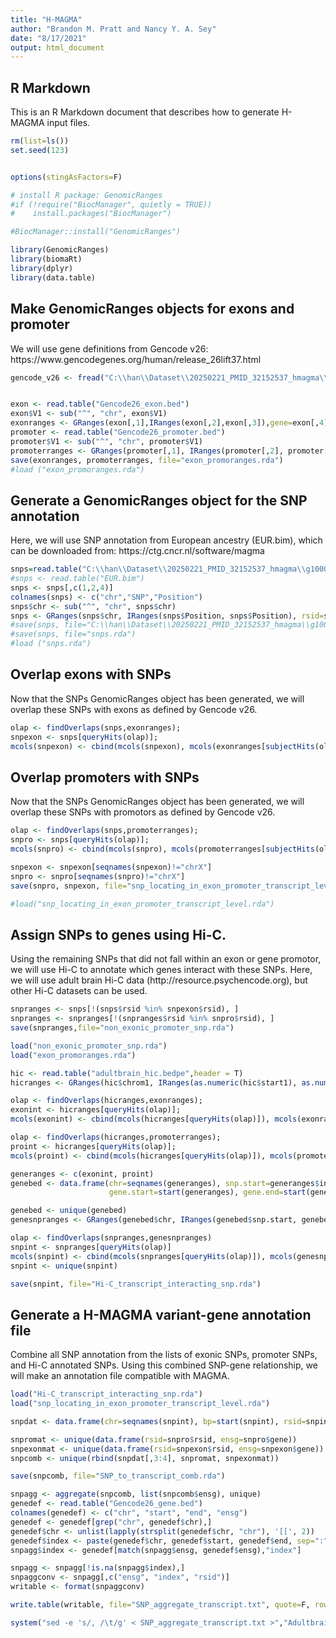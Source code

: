 ---
title: "H-MAGMA"
author: "Brandon M. Pratt and Nancy Y. A. Sey"
date: "8/17/2021"
output: html_document
---

## R Markdown

This is an R Markdown document that describes how to generate H-MAGMA input files.

```{r set up, message=F, warning=F}
rm(list=ls())
set.seed(123)


options(stingAsFactors=F)

# install R package: GenomicRanges
#if (!require("BiocManager", quietly = TRUE))
#    install.packages("BiocManager")

#BiocManager::install("GenomicRanges")

library(GenomicRanges)
library(biomaRt)
library(dplyr)
library(data.table)
```


## Make GenomicRanges objects for exons and promoter


We will use gene definitions from Gencode v26: https://www.gencodegenes.org/human/release_26lift37.html

```{r generate granges objects from exons and promoters}

gencode_v26 <- fread("C:\\han\\Dataset\\20250221_PMID_32152537_hmagma\\gencode.v26lift37.annotation.gtf.gz", sep="\t", header=FALSE)


exon <- read.table("Gencode26_exon.bed")
exon$V1 <- sub("^", "chr", exon$V1)
exonranges <- GRanges(exon[,1],IRanges(exon[,2],exon[,3]),gene=exon[,4])
promoter <- read.table("Gencode26_promoter.bed")
promoter$V1 <- sub("^", "chr", promoter$V1)
promoterranges <- GRanges(promoter[,1], IRanges(promoter[,2], promoter[,3]), gene=promoter[,4])
save(exonranges, promoterranges, file="exon_promoranges.rda")
#load ("exon_promoranges.rda")
```

## Generate a GenomicRanges object for the SNP annotation

Here, we will use SNP annotation from European ancestry (EUR.bim), which can be downloaded from: https://ctg.cncr.nl/software/magma

```{r generate granges objects from SNPs}
snps=read.table("C:\\han\\Dataset\\20250221_PMID_32152537_hmagma\\g1000_eur\\g1000_eur.bim")
#snps <- read.table("EUR.bim")
snps <- snps[,c(1,2,4)]
colnames(snps) <- c("chr","SNP","Position")
snps$chr <- sub("^", "chr", snps$chr)
snps <- GRanges(snps$chr, IRanges(snps$Position, snps$Position), rsid=snps$SNP)
#save(snps, file="C:\\han\\Dataset\\20250221_PMID_32152537_hmagma\\g1000_eur\\snps.rda")
#save(snps, file="snps.rda")
#load ("snps.rda")
```

## Overlap exons with SNPs

Now that the SNPs GenomicRanges object has been generated, we will overlap these SNPs with exons as defined by Gencode v26.

```{r overlap exons with SNPs}
olap <- findOverlaps(snps,exonranges);
snpexon <- snps[queryHits(olap)];
mcols(snpexon) <- cbind(mcols(snpexon), mcols(exonranges[subjectHits(olap)]))
```

## Overlap promoters with SNPs

Now that the SNPs GenomicRanges object has been generated, we will overlap these SNPs with promotors as defined by Gencode v26.

```{r overlap promoters with SNPs}
olap <- findOverlaps(snps,promoterranges);
snpro <- snps[queryHits(olap)];
mcols(snpro) <- cbind(mcols(snpro), mcols(promoterranges[subjectHits(olap)]))

snpexon <- snpexon[seqnames(snpexon)!="chrX"]
snpro <- snpro[seqnames(snpro)!="chrX"]
save(snpro, snpexon, file="snp_locating_in_exon_promoter_transcript_level.rda")

#load("snp_locating_in_exon_promoter_transcript_level.rda")
```

## Assign SNPs to genes using Hi-C. 

Using the remaining SNPs that did not fall within an exon or gene promotor, we will use Hi-C to annotate which genes interact with these SNPs.
Here, we will use adult brain Hi-C data (http://resource.psychencode.org), but other Hi-C datasets can be used.

```{r assign SNPs to genes using Hi-C}
snpranges <- snps[!(snps$rsid %in% snpexon$rsid), ]
snpranges <- snpranges[!(snpranges$rsid %in% snpro$rsid), ]
save(snpranges,file="non_exonic_promoter_snp.rda")

load("non_exonic_promoter_snp.rda") 
load("exon_promoranges.rda")

hic <- read.table("adultbrain_hic.bedpe",header = T)
hicranges <- GRanges(hic$chrom1, IRanges(as.numeric(hic$start1), as.numeric(hic$end1)), int1=hic$start2,int2=hic$end2)

olap <- findOverlaps(hicranges,exonranges);
exonint <- hicranges[queryHits(olap)];
mcols(exonint) <- cbind(mcols(hicranges[queryHits(olap)]), mcols(exonranges[subjectHits(olap)]))

olap <- findOverlaps(hicranges,promoterranges);
proint <- hicranges[queryHits(olap)];
mcols(proint) <- cbind(mcols(hicranges[queryHits(olap)]), mcols(promoterranges[subjectHits(olap)]))

generanges <- c(exonint, proint)
genebed <- data.frame(chr=seqnames(generanges), snp.start=generanges$int1, snp.end=generanges$int2, 
                      gene.start=start(generanges), gene.end=start(generanges)+width(generanges)-1, ensg=generanges$gene)

genebed <- unique(genebed) 
genesnpranges <- GRanges(genebed$chr, IRanges(genebed$snp.start, genebed$snp.end), ensg=genebed$ensg)

olap <- findOverlaps(snpranges,genesnpranges)
snpint <- snpranges[queryHits(olap)]
mcols(snpint) <- cbind(mcols(snpranges[queryHits(olap)]), mcols(genesnpranges[subjectHits(olap)]))
snpint <- unique(snpint)

save(snpint, file="Hi-C_transcript_interacting_snp.rda")
```

## Generate a H-MAGMA variant-gene annotation file
Combine all SNP annotation from the lists of exonic SNPs, promoter SNPs, and Hi-C annotated SNPs.
Using this combined SNP-gene relationship, we will make an annotation file compatible with MAGMA.

```{r generate H-MAGMA variant-gene annotation file}

load("Hi-C_transcript_interacting_snp.rda")
load("snp_locating_in_exon_promoter_transcript_level.rda")

snpdat <- data.frame(chr=seqnames(snpint), bp=start(snpint), rsid=snpint$rsid, ensg=snpint$ensg)

snpromat <- unique(data.frame(rsid=snpro$rsid, ensg=snpro$gene))
snpexonmat <- unique(data.frame(rsid=snpexon$rsid, ensg=snpexon$gene))
snpcomb <- unique(rbind(snpdat[,3:4], snpromat, snpexonmat)) 

save(snpcomb, file="SNP_to_transcript_comb.rda")

snpagg <- aggregate(snpcomb, list(snpcomb$ensg), unique)
genedef <- read.table("Gencode26_gene.bed")
colnames(genedef) <- c("chr", "start", "end", "ensg")
genedef <- genedef[grep("chr", genedef$chr),]
genedef$chr <- unlist(lapply(strsplit(genedef$chr, "chr"), '[[', 2))
genedef$index <- paste(genedef$chr, genedef$start, genedef$end, sep=":")
snpagg$index <- genedef[match(snpagg$ensg, genedef$ensg),"index"]

snpagg <- snpagg[!is.na(snpagg$index),]
snpaggconv <- snpagg[,c("ensg", "index", "rsid")]
writable <- format(snpaggconv)

write.table(writable, file="SNP_aggregate_transcript.txt", quote=F, row.names=F, col.names=F, sep="\t") # change the name of the file

system("sed -e 's/, /\t/g' < SNP_aggregate_transcript.txt >","Adultbrain.transcript.annot")
```